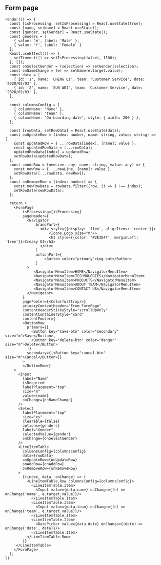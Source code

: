 
<Meta title="Components/Layout/Form Page" />

## Form page

```tsx live expanded
render(() => {
  const [isProcessing, setIsProcessing] = React.useState(true);
  const [name, setName] = React.useState();
  const [gender, setGender] = React.useState();
  const genders = [
    { value: 'm', label: 'Male' },
    { value: 'f', label: 'Female' }
  ];
  React.useEffect(() => {
    setTimeout(() => setIsProcessing(false), 1500);
  }, []);
  const onSelectGender = (selection) => setGender(selection);
  const onNameChange = (e) => setName(e.target.value);
  const data = [
    { id: '1', name: 'CHENG LI', team: 'Customer Service', date: '2020/02/03' },
    { id: '2', name: 'SUN WEI', team: 'Customer Service', date: '2020/02/03' },
  ];

  const columnsConfig = [
    { columnName: 'Name' },
    { columnName: 'Team' },
    { columnName: 'On boarding date', style: { width: 200 } },
  ];

  const [rowData, setRowData] = React.useState(data);
  const onUpdateRow = (index: number, name: string, value: string) => {
    const updatedRow = { ...rowData[index], [name]: value };
    const updatedRowData = [...rowData];
    updatedRowData[index] = updatedRow;
    setRowData(updatedRowData);
  };
  const onAddRow = (newLine: any, name: string, value: any) => {
    const newRow = { ...newLine, [name]: value };
    setRowData([...rowData, newRow]);
  };
  const onRemoveRow = (index: number) => {
    const newRowData = rowData.filter((row, i) => i !== index);
    setRowData(newRowData);
  };

  return (
    <FormPage
        isProcessing={isProcessing}
        pageHeader={
          <Navigator
              brandPart={
                <div style={{display: 'flex', alignItems: 'center'}}>
                    <Icons.Logo size="m"/>
                    <h3 style={{color: '#2E3E4F', marginLeft: '1rem'}}>Creasy UI</h3>
                </div>
              }
              actionPart={
                  <Button color="primary">Log out</Button>
              }
          >
             <NavigatorMenuItem>HOME</NavigatorMenuItem>
             <NavigatorMenuItem>TECHNOLOGIES</NavigatorMenuItem>
             <NavigatorMenuItem>PRODUCTS</NavigatorMenuItem>
             <NavigatorMenuItem>ABOUT TEAM</NavigatorMenuItem>
             <NavigatorMenuItem>CONTACT US</NavigatorMenuItem>
          </Navigator>
        }
        pageFooter={<ColorfulStrap/>}
        primaryContentHeader="From FormPage"
        contentHeaderStickyStyle="scrollUpOnly"
        contentContainerStyle="card"
        contentFooter={
        <ButtonRow
          primary={[
            <Button key="save-btn" color="secondary" size="m">Save</Button>,
            <Button key="delete-btn" color="danger" size="m">Delete</Button>
          ]}
          secondary={[<Button key="cancel-btn"  size="m">Cancel</Button>]}
        >
        </ButtonRow>}
    >
      <Input
        label="Name"
        isRequired
        labelPlacement="top"
        size="m"
        value={name}
        onChange={onNameChange}
      />
      <Select
        labelPlacement="top"
        size="xs"
        clearable={false}
        options={genders}
        label="Gender"
        selectedValue={gender}
        onChange={onSelectGender}
      />
      <LineItemTable
        columnsConfig={columnsConfig}
        data={rowData}
        onUpdateRow={onUpdateRow}
        onAddRow={onAddRow}
        onRemoveRow={onRemoveRow}
      >
        {(index, data, onChange) => (
          <LineItemTable.Row columnsConfig={columnsConfig}>
            <LineItemTable.Item>
              <Input value={data.name} onChange={(e) => onChange('name', e.target.value)}/>
            </LineItemTable.Item>
            <LineItemTable.Item>
              <Input value={data.team} onChange={(e) => onChange('team', e.target.value)}/>
            </LineItemTable.Item>
            <LineItemTable.Item>
              <DatePicker value={data.date} onChange={(date) => onChange('date', date)}/>
            </LineItemTable.Item>
          </LineItemTable.Row>
        )}
     </LineItemTable>
    </FormPage>
  );
})
```

<ArgsTable of={FormPage} />
